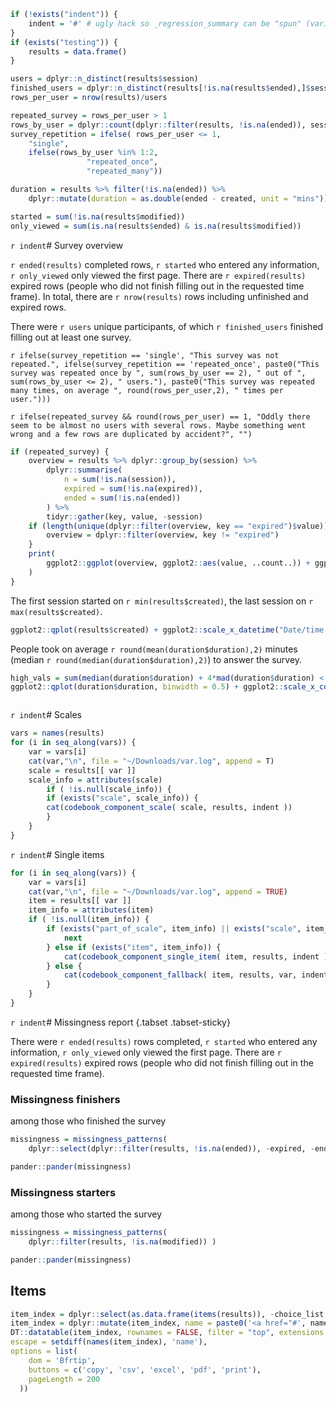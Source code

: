 ```r
if (!exists("indent")) {
	indent = '#' # ugly hack so _regression_summary can be "spun" (variables included via `r ` have to be available)
}
if (exists("testing")) {
	results = data.frame()
}

users = dplyr::n_distinct(results$session)
finished_users = dplyr::n_distinct(results[!is.na(results$ended),]$session)
rows_per_user = nrow(results)/users

repeated_survey = rows_per_user > 1
rows_by_user = dplyr::count(dplyr::filter(results, !is.na(ended)), session)$n
survey_repetition = ifelse( rows_per_user <= 1, 
	"single",
	ifelse(rows_by_user %in% 1:2, 
				 "repeated_once",
				 "repeated_many"))

duration = results %>% filter(!is.na(ended)) %>% 
	dplyr::mutate(duration = as.double(ended - created, unit = "mins"))

started = sum(!is.na(results$modified))
only_viewed = sum(is.na(results$ended) & is.na(results$modified))
```

`r indent`# Survey overview

`r ended(results)` completed rows, `r started` who entered any information, `r only_viewed` only viewed the first page. There are `r expired(results)` expired rows (people who did not finish filling out in the requested time frame). In total, there are `r nrow(results)` rows including unfinished and expired rows. 


There were `r users` unique participants, of which `r finished_users` finished filling out at least one survey.

`r ifelse(survey_repetition == 'single', "This survey was not repeated.", ifelse(survey_repetition == 'repeated_once', paste0("This survey was repeated once by ", sum(rows_by_user == 2), " out of ", sum(rows_by_user <= 2), " users."), paste0("This survey was repeated many times, on average ", round(rows_per_user,2), " times per user.")))`

`r ifelse(repeated_survey && round(rows_per_user) == 1, "Oddly there seem to be almost no users with several rows. Maybe something went wrong and a few rows are duplicated by accident?", "")`


```r
if (repeated_survey) {
	overview = results %>% dplyr::group_by(session) %>% 
		dplyr::summarise(
			n = sum(!is.na(session)),
			expired = sum(!is.na(expired)),
			ended = sum(!is.na(ended))
		) %>% 
		tidyr::gather(key, value, -session)
	if (length(unique(dplyr::filter(overview, key == "expired")$value)) == 1) {
		overview = dplyr::filter(overview, key != "expired")
	}
	print(
		ggplot2::ggplot(overview, ggplot2::aes(value, ..count..)) + ggplot2::geom_bar() + ggplot2::facet_wrap(~ key, nrow = 1)
	)
}
```

The first session started on `r min(results$created)`, the last session on `r max(results$created)`. 


```r
ggplot2::qplot(results$created) + ggplot2::scale_x_datetime("Date/time when survey was started")
```

People took on average `r round(mean(duration$duration),2)` minutes (median `r round(median(duration$duration),2)`) to answer the survey.

```r
high_vals = sum(median(duration$duration) + 4*mad(duration$duration) < duration$duration)
ggplot2::qplot(duration$duration, binwidth = 0.5) + ggplot2::scale_x_continuous(paste("Duration (in minutes), excluding", high_vals, "values above median + 4*MAD"), limits = c(NA, median(duration$duration) + 4*mad(duration$duration)))
```

```r
```



`r indent`# Scales

```r
vars = names(results)
for (i in seq_along(vars)) {
	var = vars[i]
	cat(var,"\n", file = "~/Downloads/var.log", append = T)
	scale = results[[ var ]]
	scale_info = attributes(scale)
		if ( !is.null(scale_info)) {
		if (exists("scale", scale_info)) {
		cat(codebook_component_scale( scale, results, indent ))
		}
	}
}
```

`r indent`# Single items

```r
for (i in seq_along(vars)) {
	var = vars[i]
	cat(var,"\n", file = "~/Downloads/var.log", append = TRUE)
	item = results[[ var ]]
	item_info = attributes(item)
	if ( !is.null(item_info)) {
		if (exists("part_of_scale", item_info) || exists("scale", item_info) || var %in% c("created", "modified", "expired", "ended")) {
			next
		} else if (exists("item", item_info)) {
			cat(codebook_component_single_item( item, results, indent ))
		} else {
			cat(codebook_component_fallback( item, results, var, indent))
		}
	}
}
```


`r indent`# Missingness report {.tabset .tabset-sticky}

There were `r ended(results)` rows completed, `r started` who entered any information, `r only_viewed` only viewed the first page. There are `r expired(results)` expired rows (people who did not finish filling out in the requested time frame). 

### Missingness finishers

among those who finished the survey

```r
missingness = missingness_patterns(
	dplyr::select(dplyr::filter(results, !is.na(ended)), -expired, -ended) )
```
```r
pander::pander(missingness)
```



### Missingness starters

among those who started the survey

```r
missingness = missingness_patterns(
	dplyr::filter(results, !is.na(modified)) )
```
```r
pander::pander(missingness)
```


## Items
```r

item_index = dplyr::select(as.data.frame(items(results)), -choice_list, -index)
item_index = dplyr::mutate(item_index, name = paste0('<a href="#', name, '">', name, '</a>'))
DT::datatable(item_index, rownames = FALSE, filter = "top", extensions = 'Buttons', 
escape = setdiff(names(item_index), 'name'),
options = list(
    dom = 'Bfrtip',
    buttons = c('copy', 'csv', 'excel', 'pdf', 'print'),
    pageLength = 200
  ))
```
